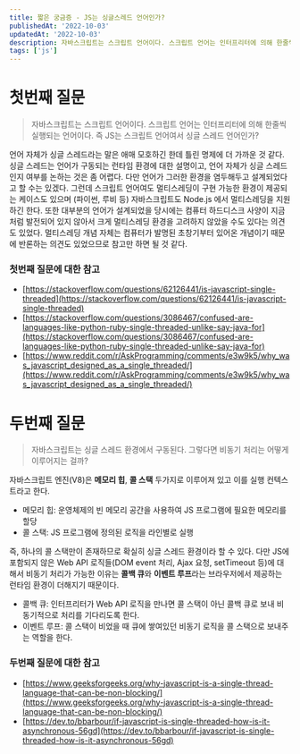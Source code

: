 ```yaml
---
title: 짧은 궁금증 - JS는 싱글스레드 언어인가?
publishedAt: '2022-10-03'
updatedAt: '2022-10-03'
description: 자바스크립트는 스크립트 언어이다. 스크립트 언어는 인터프리터에 의해 한줄씩 실행되는 언어이다. 즉 JS는 스크립트 언어여서 싱글 스레드 언어인가? 또 자바스크립트는 싱글 스레드 환경에서 구동된다. 그렇다면 비동기 처리는 어떻게 이루어지는 걸까?
tags: ['js']
---
```


# 첫번째 질문

> 자바스크립트는 스크립트 언어이다. 스크립트 언어는 인터프리터에 의해 한줄씩 실행되는 언어이다. 즉 JS는 스크립트 언어여서 싱글 스레드 언어인가?

언어 자체가 싱글 스레드라는 말은 애매 모호하긴 한데 틀린 명제에 더 가까운 것 같다. 싱글 스레드는 언어가 구동되는 런타임 환경에 대한 설명이고, 언어 자체가 싱글 스레드인지 여부를 논하는 것은 좀 어렵다. 다만 언어가 그러한 환경을 염두해두고 설계되었다고 할 수는 있겠다. 그런데 스크립트 언어여도 멀티스레딩이 구현 가능한 환경이 제공되는 케이스도 있으며 (파이썬, 루비 등) 자바스크립트도 Node.js 에서 멀티스레딩을 지원하긴 한다. 또한 대부분의 언어가 설계되었을 당시에는 컴퓨터 하드디스크 사양이 지금처럼 발전되어 있지 않아서 크게 멀티스레딩 환경을 고려하지 않았을 수도 있다는 의견도 있었다. 멀티스레딩 개념 자체는 컴퓨터가 발명된 초창기부터 있어온 개념이기 때문에 반론하는 의견도 있었으므로 참고만 하면 될 것 같다.

### 첫번째 질문에 대한 참고

- [https://stackoverflow.com/questions/62126441/is-javascript-single-threaded](https://stackoverflow.com/questions/62126441/is-javascript-single-threaded)
- [https://stackoverflow.com/questions/3086467/confused-are-languages-like-python-ruby-single-threaded-unlike-say-java-for](https://stackoverflow.com/questions/3086467/confused-are-languages-like-python-ruby-single-threaded-unlike-say-java-for)
- [https://www.reddit.com/r/AskProgramming/comments/e3w9k5/why_was_javascript_designed_as_a_single_threaded/](https://www.reddit.com/r/AskProgramming/comments/e3w9k5/why_was_javascript_designed_as_a_single_threaded/)

# 두번째 질문

> 자바스크립트는 싱글 스레드 환경에서 구동된다. 그렇다면 비동기 처리는 어떻게 이루어지는 걸까?

자바스크립트 엔진(V8)은 **메모리 힙**, **콜 스택** 두가지로 이루어져 있고 이를 실행 컨텍스트라고 한다.

- 메모리 힙: 운영체제의 빈 메모리 공간을 사용하여 JS 프로그램에 필요한 메모리를 할당
- 콜 스택: JS 프로그램에 정의된 로직을 라인별로 실행

즉, 하나의 콜 스택만이 존재하므로 확실히 싱글 스레드 환경이라 할 수 있다. 다만 JS에 포함되지 않은 Web API 로직들(DOM event 처리, Ajax 요청, setTimeout 등)에 대해서 비동기 처리가 가능한 이유는 **콜백 큐**와 **이벤트 루프**라는 브라우저에서 제공하는 런타임 환경이 더해지기 때문이다.

- 콜백 큐: 인터프리터가 Web API 로직을 만나면 콜 스택이 아닌 콜백 큐로 보내 비동기적으로 처리를 기다리도록 한다.
- 이벤트 루프: 콜 스택이 비었을 때 큐에 쌓여있던 비동기 로직을 콜 스택으로 보내주는 역할을 한다.

### 두번째 질문에 대한 참고

- [https://www.geeksforgeeks.org/why-javascript-is-a-single-thread-language-that-can-be-non-blocking/](https://www.geeksforgeeks.org/why-javascript-is-a-single-thread-language-that-can-be-non-blocking/)
- [https://dev.to/bbarbour/if-javascript-is-single-threaded-how-is-it-asynchronous-56gd](https://dev.to/bbarbour/if-javascript-is-single-threaded-how-is-it-asynchronous-56gd)
